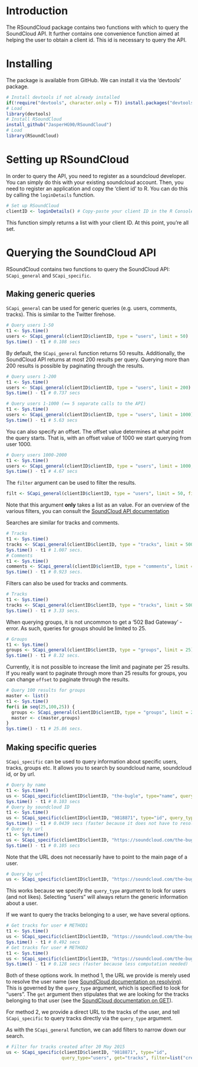 # Introduction

The RSoundCloud package contains two functions with which to query the SoundCloud API. It further contains one convenience function aimed at helping the user to obtain a client id. This id is necessary to query the API.

# Installing

The package is available from GitHub. We can install it via the 'devtools' package.

```r
# Install devtools if not already installed
if(!require("devtools", character.only = T)) install.packages("devtools")
# Load
library(devtools)
# Install RSoundCloud
install_github("JasperHG90/RSoundCloud")
# Load
library(RSoundCloud)
```

# Setting up RSoundCloud

In order to query the API, you need to register as a soundcloud developer. You can simply do this with your existing soundcloud account. Then, you need to register an application and copy the 'client id' to R. You can do this by calling the `loginDetails` function.

```r
# Set up RSoundCloud
clientID <- loginDetails() # Copy-paste your client ID in the R Console below
```

This function simply returns a list with your client ID. At this point, you're all set.

# Querying the SoundCloud API

RSoundCloud contains two functions to query the SoundCloud API: `SCapi_general` and `SCapi_specific`.

## Making generic queries

`SCapi_general` can be used for generic queries (e.g. users, comments, tracks). This is similar to the Twitter firehose. 

```r
# Query users 1-50
t1 <- Sys.time()
users <- SCapi_general(clientID$clientID, type = "users", limit = 50)
Sys.time() - t1 # 0.108 secs
```

By default, the `SCapi_general` function returns 50 results. Additionally, the SoundCloud API returns at most 200 results per query. Querying more than 200 results is possible by paginating through the results.

```r
# Query users 1-200
t1 <- Sys.time()
users <- SCapi_general(clientID$clientID, type = "users", limit = 200)
Sys.time() - t1 # 0.737 secs

# Query users 1-1000 (== 5 separate calls to the API)
t1 <- Sys.time()
users <- SCapi_general(clientID$clientID, type = "users", limit = 1000)
Sys.time() - t1 # 5.63 secs
```

You can also specify an offset. The offset value determines at what point the query starts. That is, with an offset value of 1000 we start querying from user 1000.

```r
# Query users 1000-2000
t1 <- Sys.time()
users <- SCapi_general(clientID$clientID, type = "users", limit = 1000, filter = NULL, offset = 1000)
Sys.time() - t1 # 4.67 secs
```

The `filter` argument can be used to filter the results. 

```r
filt <- SCapi_general(clientID$clientID, type = "users", limit = 50, filter = list("q" = "the-bugle"))
```

Note that this argument **only** takes a list as an value. For an overview of the various filters, you can consult the [SoundCloud API documentation](http://bit.ly/1RQcAzm)

Searches are similar for tracks and comments. 

```r
# Tracks
t1 <- Sys.time()
tracks <- SCapi_general(clientID$clientID, type = "tracks", limit = 500)
Sys.time() - t1 # 1.007 secs.
# Comments
t1 <- Sys.time()
comments <- SCapi_general(clientID$clientID, type = "comments", limit = 500)
Sys.time() - t1 # 0.923 secs.
```

Filters can also be used for tracks and comments.

```r
# Tracks
t1 <- Sys.time()
tracks <- SCapi_general(clientID$clientID, type = "tracks", limit = 500, filter = list("created_at" = "last_hour"))
Sys.time() - t1 # 3.33 secs.
```

When querying groups, it is not uncommon to get a '502 Bad Gateway' - error. As such, queries for groups should be limited to 25. 

```r
# Groups
t1 <- Sys.time()
groups <- SCapi_general(clientID$clientID, type = "groups", limit = 25)
Sys.time() - t1 # 8.32 secs.
```

Currently, it is not possible to increase the limit and paginate per 25 results. If you really want to paginate through more than 25 results for groups, you can change `offset` to paginate through the results.

```r
# Query 100 results for groups
master <- list()
t1 <- Sys.time()
for(i in seq(25,100,25)) {
  groups <- SCapi_general(clientID$clientID, type = "groups", limit = 25, offset = i)
  master <- c(master,groups)
}
Sys.time() - t1 # 25.86 secs.
```

## Making specific queries

`SCapi_specific` can be used to query information about specific users, tracks, groups etc. It allows you to search by soundcloud name, soundcloud id, or by url.

```r
# Query by name
t1 <- Sys.time()
us <- SCapi_specific(clientID$clientID, "the-bugle", type="name", query_type="users")
Sys.time() - t1 # 0.103 secs
# Query by soundcloud ID
t1 <- Sys.time()
us <- SCapi_specific(clientID$clientID, "9818871", type="id", query_type="users")
Sys.time() - t1 # 0.0439 secs (faster because it does not have to resolve a url)
# Query by url
t1 <- Sys.time()
us <- SCapi_specific(clientID$clientID, "https://soundcloud.com/the-bugle", type="url", query_type="users")
Sys.time() - t1 # 0.105 secs
```

Note that the URL does not necessarily have to point to the main page of a user. 

```r
# Query by url
us <- SCapi_specific(clientID$clientID, "https://soundcloud.com/the-bugle/likes", type="url", query_type="users")
```

This works because we specify the `query_type` argument to look for users (and not likes). Selecting "users" will always return the generic information about a user. 

If we want to query the tracks belonging to a user, we have several options.

```r
# Get tracks for user # METHOD1
t1 <- Sys.time()
us <- SCapi_specific(clientID$clientID, "https://soundcloud.com/the-bugle/likes", type="url", query_type="users", get="tracks")
Sys.time() - t1 # 0.492 secs
# Get tracks for user # METHOD2
t1 <- Sys.time()
us <- SCapi_specific(clientID$clientID, "https://soundcloud.com/the-bugle/tracks", type="url", query_type="tracks")
Sys.time() - t1 # 0.128 secs (faster because less computation needed)
```

Both of these options work. In method 1, the URL we provide is merely used to resolve the user name (see [SoundCloud documentation on resolving](https://developers.soundcloud.com/docs/api/reference#resolve)). This is governed by the `query_type` argument, which is specified to look for "users". The `get` argument then stipulates that we are looking for the tracks belonging to that user (see the [SoundCloud documentation on GET](https://developers.soundcloud.com/docs/api/reference#users)). 

For method 2, we provide a direct URL to the tracks of the user, and tell `SCapi_specific` to query tracks directly via the `query_type` argument.

As with the `SCapi_general` function, we can add filters to narrow down our search.

```r
# Filter for tracks created after 20 May 2015
us <- SCapi_specific(clientID$clientID, "9818871", type="id", 
                     query_type="users", get="tracks", filter=list("created_at[from]" = "2015-05-20"))
```
